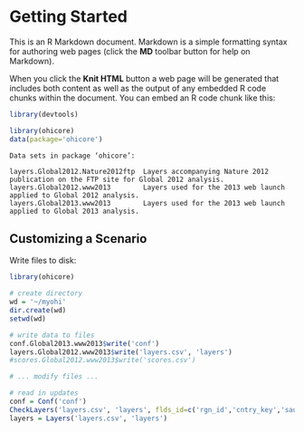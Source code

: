Getting Started
========================================================

This is an R Markdown document. Markdown is a simple formatting syntax for authoring web pages (click the **MD** toolbar button for help on Markdown).

When you click the **Knit HTML** button a web page will be generated that includes both content as well as the output of any embedded R code chunks within the document. You can embed an R code chunk like this:

```r
library(devtools)

library(ohicore)
data(package='ohicore')
```

```
Data sets in package ‘ohicore’:

layers.Global2012.Nature2012ftp  Layers accompanying Nature 2012 publication on the FTP site for Global 2012 analysis.
layers.Global2012.www2013        Layers used for the 2013 web launch applied to Global 2012 analysis.
layers.Global2013.www2013        Layers used for the 2013 web launch applied to Global 2013 analysis.
```

## Customizing a Scenario

Write files to disk:
```r
library(ohicore)

# create directory
wd = '~/myohi'
dir.create(wd)
setwd(wd)

# write data to files
conf.Global2013.www2013$write('conf')
layers.Global2012.www2013$write('layers.csv', 'layers')
#scores.Global2012.www2013$write('scores.csv')

# ... modify files ...

# read in updates
conf = Conf('conf')
CheckLayers('layers.csv', 'layers', flds_id=c('rgn_id','cntry_key','saup_id'))
layers = Layers('layers.csv', 'layers')



```
